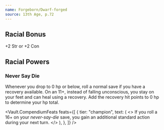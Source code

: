 ```yaml
---
name: Forgeborn/Dwarf-forged
source: 13th Age, p.72
---
```


## Racial Bonus

+2 Str or +2 Con

## Racial Powers

### Never Say Die

Whenever you drop to 0 hp or below, roll a normal save if you have a recovery available.
On an 11+, instead of falling unconscious, you stay on your feet and can heal using a recovery.
Add the recovery hit points to 0 hp to determine your hp total.

<Vault.CompendiumFeats
  feats={[
    {
      tier: "champion",
      text: (
        <>
          If you roll a 16+ on your <em>never-say-die</em> save, you gain an
          additional standard action during your next turn.
        </>
      ),
    },
  ]}
/>
